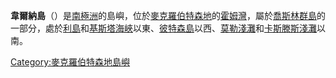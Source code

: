 {{coord|67|35|S|62|53|E|display=title}}

'''韋爾納島'''（{{lang-en|Verner Island}}）是[[南極洲|南極洲]]的島嶼，位於[[麥克羅伯特森地|麥克羅伯特森地]]的[[霍姆灣|霍姆灣]]，屬於[[喬斯林群島|喬斯林群島]]的一部分，處於[[利島|利島]]和[[基斯塔海峽|基斯塔海峽]]以東、[[彼特森島|彼特森島]]以西、[[莫勒淺灘|莫勒淺灘]]和[[卡斯滕斯淺灘|卡斯滕斯淺灘]]以南。

{{DEFAULTSORT:Verner Island}}
[[Category:麥克羅伯特森地島嶼|Category:麥克羅伯特森地島嶼]]


{{MacRobertsonLand-geo-stub}}